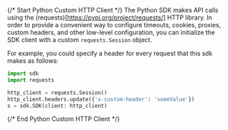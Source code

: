 {/* Start Python Custom HTTP Client */}
The Python SDK makes API calls using the (requests)[https://pypi.org/project/requests/] HTTP library.  In order to provide a convenient way to configure timeouts, cookies, proxies, custom headers, and other low-level configuration, you can initialize the SDK client with a custom `requests.Session` object.

For example, you could specify a header for every request that this sdk makes as follows:
```python
import sdk
import requests

http_client = requests.Session()
http_client.headers.update({'x-custom-header': 'someValue'})
s = sdk.SDK(client: http_client)
```
{/* End Python Custom HTTP Client */}
